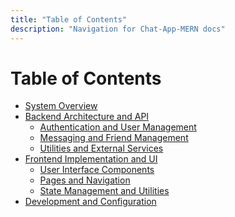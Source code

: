 ```yaml
---
title: "Table of Contents"
description: "Navigation for Chat-App-MERN docs"
---
```

# Table of Contents

   - [System Overview](./1_system-overview.mdx)
  - [Backend Architecture and API](./2_backend-architecture-and-api.mdx)
    - [Authentication and User Management](./2.1_authentication-and-user-management.mdx)
    - [Messaging and Friend Management](./2.2_messaging-and-friend-management.mdx)
    - [Utilities and External Services](./2.3_utilities-and-external-services.mdx)
  - [Frontend Implementation and UI](./3_frontend-implementation-and-ui.mdx)
    - [User Interface Components](./3.1_user-interface-components.mdx)
    - [Pages and Navigation](./3.2_pages-and-navigation.mdx)
    - [State Management and Utilities](./3.3_state-management-and-utilities.mdx)
  - [Development and Configuration](./4_development-and-configuration.mdx)